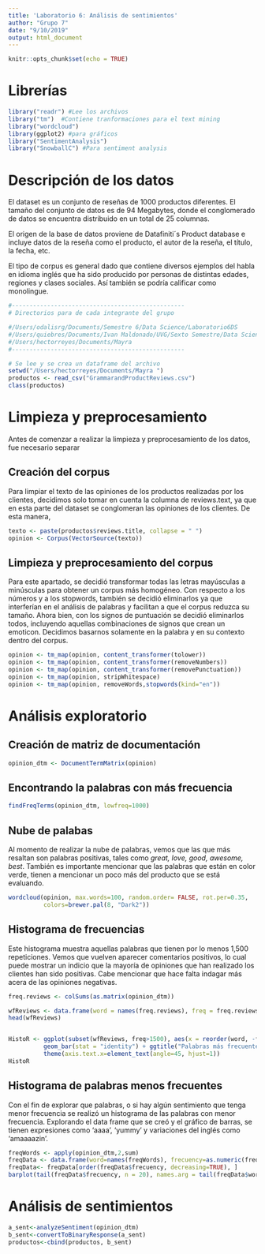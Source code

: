 ```yaml
---
title: 'Laboratorio 6: Análisis de sentimientos'
author: "Grupo 7"
date: "9/10/2019"
output: html_document
---
```


```r
knitr::opts_chunk$set(echo = TRUE)
```


# Librerías
```r
library("readr") #Lee los archivos 
library("tm")  #Contiene tranformaciones para el text mining
library("wordcloud")
library(ggplot2) #para gráficos
library("SentimentAnalysis")
library("SnowballC") #Para sentiment analysis
```

# Descripción de los datos  
El dataset es un conjunto de reseñas de 1000 productos diferentes. El tamaño  del conjunto de datos es de 94 Megabytes, donde el conglomerado de datos se encuentra distribuido en un total de 25 columnas. 

El origen de la base de datos proviene de Datafiniti´s Product database e incluye datos de la reseña como el producto, el autor de la reseña, el título, la fecha, etc. 

El tipo de corpus es general dado que contiene diversos ejemplos del habla en idioma inglés que ha sido producido por personas de distintas edades, regiones y clases sociales. Así también se podría calificar como monolingue.
```r
#-------------------------------------------------
# Directorios para de cada integrante del grupo

#/Users/odalisrg/Documents/Semestre 6/Data Science/Laboratorio6DS
#/Users/quiebres/Documents/Ivan Maldonado/UVG/Sexto Semestre/Data Science/Laboratorio6DS
#/Users/hectorreyes/Documents/Mayra 
#-------------------------------------------------

# Se lee y se crea un dataframe del archivo
setwd("/Users/hectorreyes/Documents/Mayra ")
productos <- read_csv("GrammarandProductReviews.csv")
class(productos)
```




# Limpieza y preprocesamiento
Antes de comenzar a realizar la limpieza y preprocesamiento de los datos, fue necesario separar

## Creación del corpus
Para limpiar el texto de las opiniones de los productos realizadas por los clientes, decidimos solo tomar en cuenta la columna de reviews.text, ya que en esta parte del dataset se conglomeran las opiniones de los clientes. De esta manera, 
```r
texto <- paste(productos$reviews.title, collapse = " ")
opinion <- Corpus(VectorSource(texto))
```

## Limpieza y preprocesamiento del corpus
Para este apartado, se decidió transformar todas las letras mayúsculas a minúsculas para obtener un corpus más homogéneo. Con respecto a los números y a los stopwords, también se decidió eliminarlos ya que interferían en el análisis de palabras y facilitan a que el corpus reduzca su tamaño. Ahora bien, con los signos de puntuación se decidió eliminarlos todos, incluyendo aquellas combinaciones de signos que crean un emoticon. Decidimos basarnos solamente en la palabra y en su contexto dentro del corpus. 
```r
opinion <- tm_map(opinion, content_transformer(tolower))
opinion <- tm_map(opinion, content_transformer(removeNumbers))
opinion <- tm_map(opinion, content_transformer(removePunctuation))
opinion <- tm_map(opinion, stripWhitespace)
opinion <- tm_map(opinion, removeWords,stopwords(kind="en"))
```



# Análisis exploratorio

## Creación de matriz de documentación
```r
opinion_dtm <- DocumentTermMatrix(opinion)
```

## Encontrando la palabras con más frecuencia
```r
findFreqTerms(opinion_dtm, lowfreq=1000)
```

## Nube de palabas
Al momento de realizar la nube de palabras, vemos que las que más resaltan son palabras positivas, tales como _great, love, good, awesome, best_. También es importante mencionar que las palabras que están en color verde, tienen a mencionar un poco más del producto que se está evaluando.
```r
wordcloud(opinion, max.words=100, random.order= FALSE, rot.per=0.35, 
          colors=brewer.pal(8, "Dark2"))
```
## Histograma de frecuencias
Este histograma muestra aquellas palabras que tienen por lo menos 1,500 repeticiones. Vemos que vuelven aparecer comentarios positivos, lo cual puede mostrar un indicio que la mayoría de opiniones que han realizado los clientes han sido positivas. Cabe mencionar que hace falta indagar más acera de las opiniones negativas.
```r
freq.reviews <- colSums(as.matrix(opinion_dtm))

wfReviews <- data.frame(word = names(freq.reviews), freq = freq.reviews)
head(wfReviews)


HistoR <- ggplot(subset(wfReviews, freq>1500), aes(x = reorder(word, -freq), y = freq)) +
          geom_bar(stat = "identity") + ggtitle("Palabras más frecuentes") +
          theme(axis.text.x=element_text(angle=45, hjust=1))
HistoR

```
## Histograma de palabras menos frecuentes
Con el fin de explorar que palabras, o si hay algún sentimiento que tenga menor frecuencia se realizó un histograma de las palabras con menor frecuencia. Explorando el data frame que se creó y el gráfico de barras, se tienen expresiones como 'aaaa', 'yummy' y variaciones del inglés como 'amaaaazin'. 
```r
freqWords <- apply(opinion_dtm,2,sum)
freqData <- data.frame(word=names(freqWords), frecuency=as.numeric(freqWords), stringsAsFactors = FALSE)
freqData<- freqData[order(freqData$frecuency, decreasing=TRUE), ]
barplot(tail(freqData$frecuency, n = 20), names.arg = tail(freqData$word, n = 20), main = "Palabras menos frecuentes", ylab = "Freq")

```


# Análisis de sentimientos
```r
a_sent<-analyzeSentiment(opinion_dtm) 
b_sent<-convertToBinaryResponse(a_sent)
productos<-cbind(productos, b_sent)
```












